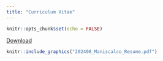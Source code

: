 ```yaml
---
title: "Curriculum Vitae"
---
```


```r
knitr::opts_chunk$set(echo = FALSE)
```

[Download](2022_Michael_Maniscalco_CV_web.pdf)

```r

knitr::include_graphics("202408_Maniscalco_Resume.pdf")
```

